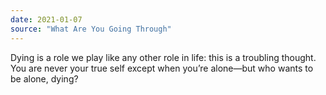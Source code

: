 ```yaml
---
date: 2021-01-07
source: "What Are You Going Through"
---
```


Dying is a role we play like any other role in life: this is a troubling thought. You are never your true self except when you’re alone—but who wants to be alone, dying?
